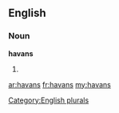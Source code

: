 ==English==

===Noun===
'''havans'''

# {{plural of|[[havan]]}}

[[Category:English plurals]]

[[ar:havans]]
[[fr:havans]]
[[my:havans]]